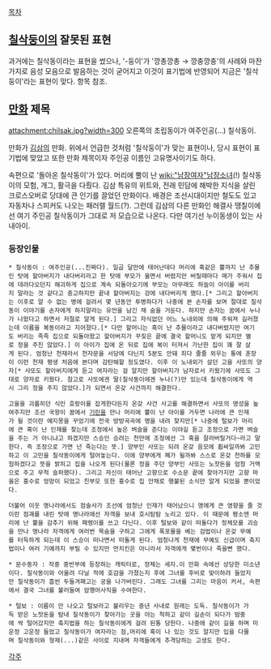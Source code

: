 [[목차]]
== [[칠삭둥이]]의 잘못된 표현 ==
과거에는 칠삭동이라는 표현을 썼으나, '-둥이'가 '깡총깡총 → 깡충깡충'의 사례와 마찬가지로 음성 모음으로 발음하는 것이 굳어지고 이것이 표기법에 반영되어 지금은 '칠삭둥이'라는 표현이 맞다. 항목 참조.

== [[만화]] 제목 == 
attachment:chilsak.jpg?width=300
오른쪽의 초립동이가 여주인공(...) 칠삭동이.

만화가 [[김삼]]의 만화. 위에서 언급한 것처럼 '칠삭둥이'가 맞는 표현이나, 당시 표현이 표기법에 맞았고 또한 만화 제목이자 주인공 이름인 고유명사이기도 하다.

속편으로 '돌아온 칠삭동이'가 있다.  머리에 뿔이 난 [[wiki:"남장여자"남장소녀]](!) 칠삭동이의 모험, 개그, 활극을 다뤘다. 김삼 특유의 위트와, 전래 민담에 해박한 지식을 살린 크로스오버로 당대에 큰 인기를 끌었던 만화이다.  배경은 조선시대이지만 철도도 있고 자동차나 스피커도 나오는 패러렐 월드(?). 그런데 김삼의 다른 만화인 해결사 땡칠이에선 여기 주인공 칠삭동이가 그대로 저 모습으로 나온다. 다만 여기선 누이동생이 있는 사내아이.

=== 등장인물 ===
 * 칠삭동이 : 여주인공(...진짜다). 일곱 달만에 태어난데다 머리에 혹같은 뿔까지 난 추물인 탓에 할아버지가 내다버리라고 한 탓에 부모가 울면서 버렸지만 버릴때마다 매가 주워서 집에 데려다오던지 해괴하게 집으로 계속 되돌아오기에 부모는 아무래도 하늘이 아이를 버리지 말라는 것 같다고 충고하지만 끝내 할아버지는 강에 내다버리게 했다.[* 그리고 할아버지는 이후로 알 수 없는 병에 걸려서 몇 년동안 투병하다가 나중에 본 손자를 보며 절대로 칠삭동이 이야기를 손자에게 하지말라는 유언을 남긴 채 숨을 거둔다. 하지만 손자는 꿈에서 누나가 나왔다고 하면서 저절로 알게 된다.] 그리고 자식없던 어느 노내외에 의해 주워져 길러졌는데 이름을 복동이라고 지어졌다.[* 다만 할머니는 혹이 난 추물이라고 내다버렸지만 여기도 버리는 족족 집으로 되돌아왔고 할아버지가 꾸짖은 끝에 결국 할머니도 맡게 되지만 별로 정을 주진 않았다.] 이 아이가 집에 온 뒤로 집에 복이 터져서 가난한 집이 꽤 잘 살게 된다. 엄청난 천재라서 천자문을 서당에 다닌지 5분도 안돼 죄다 줄줄 외우는 통에 훈장이 이런 천재 평생 처음에 본다며 감탄해할 정도였다. 이후 이 노내외가 살던 고을 사또의 양자[* 사또도 할아버지에게 듣고 여자라는 걸 알지만 할아버지가 남자로서 키웠기에 사또도 그대로 양자로 키웠다. 참고로 사또에겐 딸(칠삭동이에겐 누나(?)만 있는데 칠삭동이에게 역시 그리 정을 주지 않았다.]가 되면서 온갖 사건까지 해결한다. 

 고을을 괴롭히던 식인 호랑이를 잡게한다든지 온갖 사건 사고를 해결하면서 사또의 명성을 높여주지만 조선 국왕이 꿈에서 [[기린]]을 만나 머리에 뿔이 난 아이를 거두면 나라에 큰 인재가 될 것이란 예지몽을 꾸었기에 전국 방방곡곡에 명을 내려 찾지만[* 나중에 털보가 머리에 큰 혹이 난 인재를 찾는데 조정에서 높은 벼슬을 준다는 이야길 듣고 조정으로 가면 벼슬을 주는 거 아니냐고 하겠지만 스승인 승려는 천만에 조정에선 그 혹을 잘라버릴거다~라고 말한다. 즉 조정으로 가면 넌 죽는다는 뜻.] 양부인 사또는 되려 온갖 음모에 휩싸일까봐 고민하고 이 고민을 칠삭동이에게 털어놓는다. 이에 양부에게 폐가 될까봐 스스로 온갖 천하를 모험하겠다고 뜻을 밝히고 집을 나오게 된다(물론 정을 주던 양부인 사또는 노잣돈을 엄청 거액으로 주고 무척 슬퍼했다). 그리고 자신이 태어난 고향으로 수소문 끝에 찾아가지만 고향 마을은 홍수로 엉망이 되었고 친부모 또한 홍수로 집 안채로 행불된 소식만 알게 되었을 뿐이었다.

 더불어 이웃 명나라에서도 점술사가 조선에 엄청난 인재가 태어났으니 명에게 큰 영향을 줄 것이란 점괘를 내린 탓에 명나라에선 자객을 보내 호시탐탐 노리고 있다. 이 때문에 평소엔 머리에 난 뿔을 감추기 위해 패랭이를 쓰고 다닌다. 이후 털보와 같이 떠돌다가 정체모를 괴승을 만나 명나라 자객에게 여러번 목숨을 구하고 그에게 폭포물을 베는 검법이나 온갖 무예를 터득하게 되는데 이 스승이 떠나면서 떠돌게 된다. 엄청나게 천재에 무예도 신급이며 축지법이나 여러 기예까지 부릴 수 있지만 먼치킨은 아니라서 자객에게 몇번이나 죽을뻔 했다.

 * 문수동자 : 작중 중반부에 등장하는 캐릭터로, 정체는 세자.이 만화 속에선 상당한 미소년이다. 칠삭동이와 어울려 다닐 적에 호감을 가졌는지 후에 그녀를 후비로 맞이하려 들었지만 칠삭동이가 흠씬 두들겨패고는 궁을 나가버린다. 그래도 그녀를 그리는 마음이 커서, 속편에서 결국 그녀를 불러들여 암행어사직을 수여한다.  

 * 털보 : 이름이 안 나오고 털보라고 불리우는 중년 사내로 원래는 도둑. 칠삭동이가 가득 받은 노잣돈을 탐내 칠삭동이가 찾아가는 곳을 아는 척하고 같이 길손이 되다가 밤중에 싹 털어갔지만 축지법을 하는 칠삭동이에게 걸려 된통 당한다. 나중에 같이 길을 하며 미운정 고운정 들었고 칠삭동이가 여자라는 점,머리에 혹이 나 있는 것도 알지만 입을 다물며 칠삭동이와 형제(...)같은 사이로 지내며 자객들에게 추격당하는 고생도 한다.
[[각주]]
